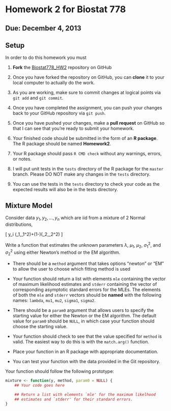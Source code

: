 Homework 2 for Biostat 778
==============


## Due: December 4, 2013

## Setup

In order to do this homework you must

1.  **Fork** the
[Biostat778_HW2](https://github.com/rdpeng/Biostat778_HW2) repository
on GitHub

2.  Once you have forked the repository on GitHub, you can **clone**
it to your local computer to actually do the work.

3.  As you are working, make sure to commit changes at logical points
via `git add` and `git commit`.

4.  Once you have completed the assignment, you can push your changes
back to your GitHub repository via `git push`.

5.  Once you have pushed your changes, make a **pull request** on
GitHub so that I can see that you're ready to submit your homework.

7.  Your finished code should be submitted in the form of an **R
package**. The R package should be named **Homework2**.

8.  Your R package should pass `R CMD check` without any warnings,
errors, or notes.

9.  I will put unit tests in the `tests` directory of the R package
for the `master` branch. Please DO NOT make any changes in the `tests`
directory.

10.  You can use the tests in the `tests` directory to check your code
as the expected results will also be in the tests directory.


## Mixture Model

 Consider data $y_1,y_2,\dots,y_n$
which are iid from a mixture of 2 Normal distributions,

\[
y_i \sim \lambda\mathcal{N}(\mu_1,\sigma_1^2)+(1-\lambda)\mathcal{N}(\mu_2,\sigma_2^2)
\]

Write a function that estimates the unknown parameters $\lambda$,
$\mu_1$, $\mu_2$, $\sigma_1^2$, and $\sigma_2^2$ using either Newton's
method or the EM algorithm.

* There should be a `method` argument that takes options "newton" or
  "EM" to allow the user to choose which fitting method is used

* Your function should return a list with elements `mle` containing
  the vector of maximum likelihood estimates and `stderr` containing
  the vector of corresponding asymptotic standard errors for the
  MLEs. The elements of both the `mle` and `stderr` vectors should be
  **named** with the following names: `lambda`, `mu1`, `mu2`,
  `sigma1`, `sigma2`.

* There should be a `param0` argument that allows users to specify the
  starting value for either the Newton or the EM algorithm. The
  default value for `param0` should be `NULL`, in which case your
  function should choose the starting value.

* Your function should check to see that the value specified for
  `method` is valid. The easiest way to do this is with the
  `match.arg()` function.

* Place your function in an R package with appropriate documentation.

* You can test your function with the data provided in the Git repository. 

Your function should follow the following prototype:

```r
mixture <- function(y, method, param0 = NULL) {
	## Your code goes here

	## Return a list with elements `mle' for the maximum likelhood
	## estimates and `stderr' for their standard errors.
}
```
